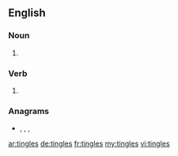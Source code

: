 ==English==

===Noun===
{{head|en|noun plural form}}

# {{plural of|tingle|lang=en}}

===Verb===
{{head|en|verb form}}

# {{en-third-person singular of|tingle}}

===Anagrams===
* {{l|en|glisten}}, {{l|en|niglets}}, {{l|en|singlet}}, {{l|en|sniglet}}

[[ar:tingles]]
[[de:tingles]]
[[fr:tingles]]
[[my:tingles]]
[[vi:tingles]]